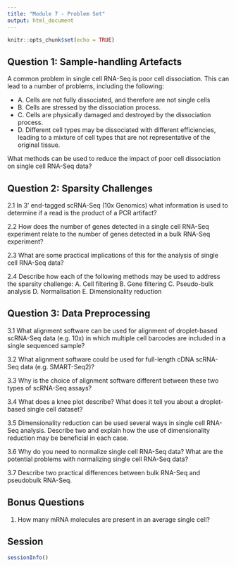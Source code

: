 ```yaml
---
title: "Module 7 - Problem Set"
output: html_document
---
```


```r
knitr::opts_chunk$set(echo = TRUE)
```

## Question 1: Sample-handling Artefacts

A common problem in single cell RNA-Seq is poor cell dissociation. This can lead
to a number of problems, including the following:

- A. Cells are not fully dissociated, and therefore are not single cells
- B. Cells are stressed by the dissociation process.
- C. Cells are physically damaged and destroyed by the dissociation process.
- D. Different cell types may be dissociated with different efficiencies,
  leading to a mixture of cell types that are not representative of the original
  tissue.

What methods can be used to reduce the impact of poor cell dissociation on
single cell RNA-Seq data?

## Question 2: Sparsity Challenges

2.1 In 3' end-tagged scRNA-Seq (10x Genomics) what information is used to
determine if a read is the product of a PCR artifact?

2.2 How does the number of genes detected in a single cell RNA-Seq experiment
relate to the number of genes detected in a bulk RNA-Seq experiment?

2.3 What are some practical implications of this for the analysis of single cell
RNA-Seq data?

2.4 Describe how each of the following methods may be used to address the
sparsity challenge: A. Cell filtering B. Gene filtering C. Pseudo-bulk analysis
D. Normalisation E. Dimensionality reduction

## Question 3: Data Preprocessing

3.1 What alignment software can be used for alignment of droplet-based scRNA-Seq
data (e.g. 10x) in which multiple cell barcodes are included in a single
sequenced sample?

3.2 What alignment software could be used for full-length cDNA scRNA-Seq data
(e.g. SMART-Seq2)?

3.3 Why is the choice of alignment software different between these two types of
scRNA-Seq assays?

3.4 What does a knee plot describe? What does it tell you about a droplet-based
single cell dataset?

3.5 Dimensionality reduction can be used several ways in single cell RNA-Seq
analysis. Describe two and explain how the use of dimensionality reduction may
be beneficial in each case.

3.6 Why do you need to normalize single cell RNA-Seq data? What are the
potential problems with normalizing single cell RNA-Seq data?

3.7 Describe two practical differences between bulk RNA-Seq and pseudobulk
RNA-Seq.

## Bonus Questions

1. How many mRNA molecules are present in an average single cell?

## Session

```r
sessionInfo()
```
